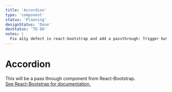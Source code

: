 ```yaml
---
title: 'Accordion'
type: 'component'
status: 'Planning'
designStatus: 'Done'
devStatus: 'TO DO'
notes: |
  Fix a11y defect in react-bootstrap and add a passthrough: Trigger button doesn't show expanded/collapsed state.
---
```




# Accordion



<p style={{ fontSize: '1.5em' }}>
  This will be a pass through component from React-Bootstrap.<br/>
  <a href="https://react-bootstrap.github.io/components/accordion/" target="_blank" rel="noopener noreferrer">
    See React-Bootstrap for documentation.
  </a>
</p>

